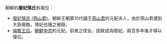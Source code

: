 朝鮮的'''廢妃慎氏'''有兩位：
* [[廢妃慎氏_(燕山君)|廢妃慎氏 (燕山君)]]，朝鲜王朝第10代國王[[燕山君|燕山君]]的元配夫人，由於燕山君遭到大臣廢黜，慎妃也隨之被廢。
* [[端敬王后|端敬王后]]，[[朝鮮中宗|朝鮮中宗]]的元妃，前者之侄女，因故成為廢妃，兩百多年後才得以復位。
{{disambig|Cat=四字封號消歧義}}